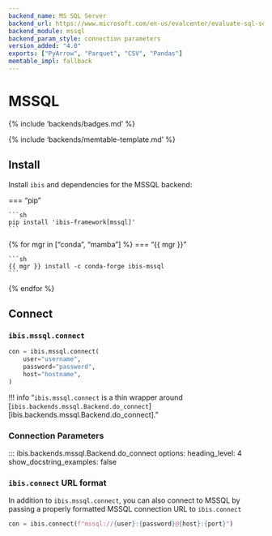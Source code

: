 ```yaml
---
backend_name: MS SQL Server
backend_url: https://www.microsoft.com/en-us/evalcenter/evaluate-sql-server-2022
backend_module: mssql
backend_param_style: connection parameters
version_added: "4.0"
exports: ["PyArrow", "Parquet", "CSV", "Pandas"]
memtable_impl: fallback
---
```


# MSSQL

{% include 'backends/badges.md' %}

{% include 'backends/memtable-template.md' %}

## Install

Install `ibis` and dependencies for the MSSQL backend:

=== "pip"

    ```sh
    pip install 'ibis-framework[mssql]'
    ```

{% for mgr in ["conda", "mamba"] %}
=== "{{ mgr }}"

    ```sh
    {{ mgr }} install -c conda-forge ibis-mssql
    ```

{% endfor %}

## Connect

### `ibis.mssql.connect`

```python
con = ibis.mssql.connect(
    user="username",
    password="password",
    host="hostname",
)
```

<!-- prettier-ignore-start -->
!!! info "`ibis.mssql.connect` is a thin wrapper around [`ibis.backends.mssql.Backend.do_connect`][ibis.backends.mssql.Backend.do_connect]."
<!-- prettier-ignore-end -->

### Connection Parameters

<!-- prettier-ignore-start -->
::: ibis.backends.mssql.Backend.do_connect
    options:
      heading_level: 4
      show_docstring_examples: false
<!-- prettier-ignore-end -->

### `ibis.connect` URL format

In addition to `ibis.mssql.connect`, you can also connect to MSSQL by
passing a properly formatted MSSQL connection URL to `ibis.connect`

```python
con = ibis.connect(f"mssql://{user}:{password}@{host}:{port}")
```

